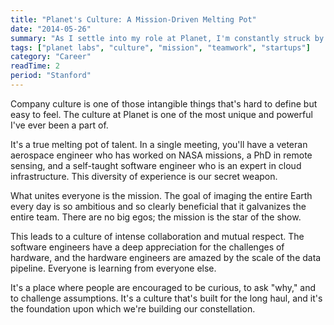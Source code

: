 ```yaml
---
title: "Planet's Culture: A Mission-Driven Melting Pot"
date: "2014-05-26"
summary: "As I settle into my role at Planet, I'm constantly struck by the unique and powerful culture. It's a melting pot of people from different backgrounds—aerospace, software, science—all united by a single, audacious mission."
tags: ["planet labs", "culture", "mission", "teamwork", "startups"]
category: "Career"
readTime: 2
period: "Stanford"
---
```


Company culture is one of those intangible things that's hard to define but easy to feel. The culture at Planet is one of the most unique and powerful I've ever been a part of.

It's a true melting pot of talent. In a single meeting, you'll have a veteran aerospace engineer who has worked on NASA missions, a PhD in remote sensing, and a self-taught software engineer who is an expert in cloud infrastructure. This diversity of experience is our secret weapon.

What unites everyone is the mission. The goal of imaging the entire Earth every day is so ambitious and so clearly beneficial that it galvanizes the entire team. There are no big egos; the mission is the star of the show.

This leads to a culture of intense collaboration and mutual respect. The software engineers have a deep appreciation for the challenges of hardware, and the hardware engineers are amazed by the scale of the data pipeline. Everyone is learning from everyone else.

It's a place where people are encouraged to be curious, to ask "why," and to challenge assumptions. It's a culture that's built for the long haul, and it's the foundation upon which we're building our constellation.

